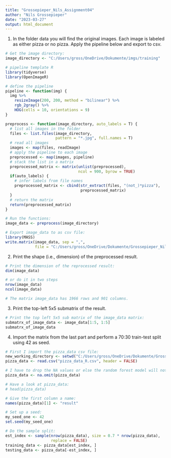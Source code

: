 ```yaml
---
title: "Grossepieper_Nils_Assignment04"
author: "Nils Grossepieper"
date: "2023-03-27"
output: html_document
---
```


(1) In the folder data you will find the original images. Each image is labeled as either pizza or no pizza.
Apply the pipeline below and export to csv.

```r

# Get the image directory:
image_directory <- "C:/Users/gross/OneDrive/Dokumente/imgs/training"

# pipeline template R
library(tidyverse)
library(OpenImageR)

# define the pipeline
pipeline <- function(img) {
  img %>%
    resizeImage(200, 200, method = "bilinear") %>%
    rgb_2gray() %>%
    HOG(cells = 10, orientations = 9)
}

preprocess <- function(image_directory, auto_labels = T) {
  # list all images in the folder
  files <- list.files(image_directory,
                      pattern = "*.jpg", full.names = T)
  # read all images
  images <- map(files, readImage)
  # apply the pipeline to each image
  preprocessed <- map(images, pipeline)
  # stack the list in a matrix
  preprocessed_matrix <- matrix(unlist(preprocessed),
                                ncol = 900, byrow = TRUE)
  if(auto_labels) {
    # infer labels from file names
    preprocessed_matrix <- cbind(str_extract(files, "(not_)*pizza"),
                                 preprocessed_matrix)
  }
  # return the matrix
  return(preprocessed_matrix)
}

# Run the functions:
image_data <- preprocess(image_directory)

# Export image_data to as csv file:
library(MASS)
write.matrix(image_data, sep = ",",
             file = "C:/Users/gross/OneDrive/Dokumente/Grossepieper_Nils_Assignment04/pizza_data_R.csv")

```

(2) Print the shape (i.e., dimension) of the preprocessed result.

```r

# Print the dimension of the reprocessed result:
dim(image_data)

# or do it in two steps
nrow(image_data)
ncol(image_data)

# The matrix image_data has 1966 rows and 901 columns.

```

(3) Print the top-left 5x5 submatrix of the result.

```r

# Print the top left 5x5 sub matrix of the image_data matrix:
submatrx_of_image_data <- image_data[1:5, 1:5]
submatrx_of_image_data

```

(4) Import the matrix from the last part and perform a 70:30 train-test split using 42 as seed.

```r

# First I import the pizza_data csv file:
new_working_directory <- setwd("C:/Users/gross/OneDrive/Dokumente/Grossepieper_Nils_Assignment04")
pizza_data <- read.csv("pizza_data_R.csv", header = FALSE)

# I have to drop the NA values or else the random forest model will not work
pizza_data <- na.omit(pizza_data)

# Have a look at pizza_data:
# head(pizza_data)

# Give the first column a name:
names(pizza_data)[1] <- "result"

# Set up a seed:
my_seed_one <- 42
set.seed(my_seed_one)

# Do the sample split:
est_index <- sample(nrow(pizza_data), size = 0.7 * nrow(pizza_data),
                    replace = FALSE)
training_data <- pizza_data[est_index, ]
testing_data <- pizza_data[-est_index, ]

```

